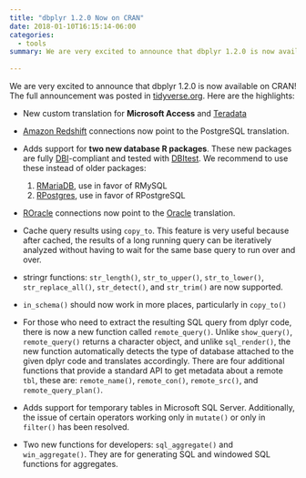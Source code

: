```yaml
---
title: "dbplyr 1.2.0 Now on CRAN"
date: 2018-01-10T16:15:14-06:00
categories: 
  - tools
summary: We are very excited to announce that dbplyr 1.2.0 is now available on CRAN!  The full announcement was posted in [tidyverse.org](https://www.tidyverse.org/articles/2018/01/dbplyr-1-2/).
  
---
```


We are very excited to announce that dbplyr 1.2.0 is now available on CRAN!  The full announcement was posted in [tidyverse.org](https://www.tidyverse.org/articles/2018/01/dbplyr-1-2/). Here are the highlights:

- New custom translation for **Microsoft Access** and [Teradata](http://db.rstudio.com/databases/teradata/) 

- [Amazon Redshift](http://db.rstudio.com/databases/redshift/) connections now point to the PostgreSQL translation.

- Adds support for **two new database R packages**.  These new packages are fully [DBI](http://db.rstudio.com/dbi/)-compliant and tested with [DBItest](https://cran.r-project.org/web/packages/DBItest/index.html). We recommend to use these instead of older packages:
    1. [RMariaDB](https://cran.r-project.org/web/packages/RMariaDB/index.html), use in favor of RMySQL
    1. [RPostgres](https://cran.r-project.org/web/packages/RPostgres/index.html), use in favor of RPostgreSQL

- [ROracle](https://cran.r-project.org/web/packages/ROracle/index.html) connections now point to the [Oracle](http://db.rstudio.com/databases/oracle/) translation.
- Cache query results using `copy_to`. This feature is very useful because after cached, the results of a long running query can be iteratively analyzed without having to wait for the same base query to run over and over.

- stringr functions: `str_length()`, `str_to_upper()`, `str_to_lower()`, `str_replace_all()`, `str_detect()`, and  `str_trim()` are now supported.

- `in_schema()` should now work in more places, particularly in `copy_to()` 

- For those who need to extract the resulting SQL query from dplyr code, there is now a new function called `remote_query()`.  Unlike `show_query()`, `remote_query()` returns a character object, and unlike `sql_render()`, the new function automatically detects the type of database attached to the given dplyr code and translates accordingly.  There are four additional functions that provide a standard API to get metadata about a remote `tbl`, these are: `remote_name()`, `remote_con()`, `remote_src()`, and  `remote_query_plan()`.  

- Adds support for temporary tables in Microsoft SQL Server.  Additionally, the issue of certain operators working only in `mutate()` or only in `filter()` has been resolved.

-  Two new functions for developers: `sql_aggregate()` and `win_aggregate()`.  They are for generating SQL and windowed SQL functions for aggregates. 